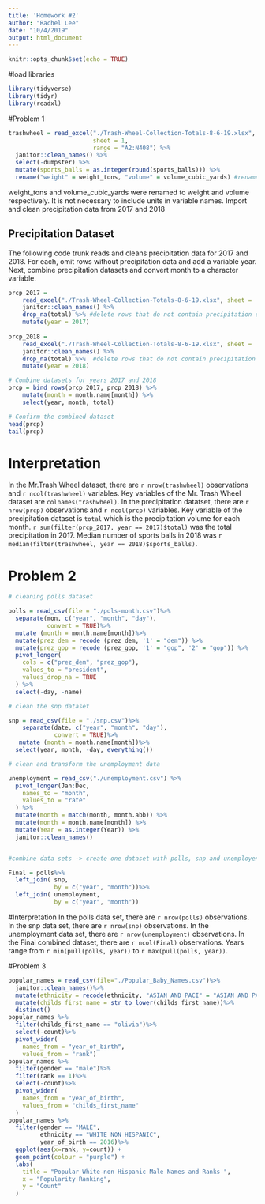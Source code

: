 ```yaml
---
title: 'Homework #2'
author: "Rachel Lee"
date: "10/4/2019"
output: html_document
---
```


```r
knitr::opts_chunk$set(echo = TRUE)
```

#load libraries
```r
library(tidyverse)
library(tidyr)
library(readxl)
```


#Problem 1

```r
trashwheel = read_excel("./Trash-Wheel-Collection-Totals-8-6-19.xlsx",
                        sheet = 1, 
                        range = "A2:N408") %>% 
  janitor::clean_names() %>%
  select(-dumpster) %>%
  mutate(sports_balls = as.integer(round(sports_balls))) %>% 
  rename("weight" = weight_tons, "volume" = volume_cubic_yards) #rename columns to cleaner variable names
```

weight_tons and volume_cubic_yards were renamed to weight and volume respectively. It is not necessary to include units in variable names. 
Import and clean precipitation data from 2017 and 2018 


## Precipitation Dataset
The following code trunk reads and cleans precipitation data for 2017 and 2018. For each, omit rows without precipitation data and add a variable year. Next, combine precipitation datasets and convert month to a character variable. 

```r
prcp_2017 = 
    read_excel("./Trash-Wheel-Collection-Totals-8-6-19.xlsx", sheet = '2017 Precipitation', range = "A2:B14") %>%
    janitor::clean_names() %>% 
    drop_na(total) %>% #delete rows that do not contain precipitation data
    mutate(year = 2017)
    
prcp_2018 = 
    read_excel("./Trash-Wheel-Collection-Totals-8-6-19.xlsx", sheet = '2018 Precipitation', range = "A2:B14") %>%
    janitor::clean_names() %>% 
    drop_na(total) %>%  #delete rows that do not contain precipitation data
    mutate(year = 2018)

# Combine datasets for years 2017 and 2018
prcp = bind_rows(prcp_2017, prcp_2018) %>% 
    mutate(month = month.name[month]) %>% 
    select(year, month, total)

# Confirm the combined dataset
head(prcp)
tail(prcp)
```
# Interpretation
In the Mr.Trash Wheel dataset, there are `r nrow(trashwheel)` observations and `r ncol(trashwheel)` variables. Key variables of the Mr. Trash Wheel dataset are  `colnames(trashwheel)`. In the precipitation datatset, there are `r nrow(prcp)` observations and `r ncol(prcp)` variables. Key variable of the precipitation dataset is `total` which is the precipitation volume for each month. `r sum(filter(prcp_2017, year == 2017)$total)` was the total precipitation in 2017. Median number of sports balls in 2018 was `r median(filter(trashwheel, year == 2018)$sports_balls)`.

# Problem 2

```r

# cleaning polls dataset

polls = read_csv(file = "./pols-month.csv")%>%
  separate(mon, c("year", "month", "day"), 
           convert = TRUE)%>%
  mutate (month = month.name[month])%>%
  mutate(prez_dem = recode (prez_dem, '1' = "dem")) %>% 
  mutate(prez_gop = recode (prez_gop, '1' = "gop", '2' = "gop")) %>% 
  pivot_longer(
    cols = c("prez_dem", "prez_gop"), 
    values_to = "president", 
    values_drop_na = TRUE
  ) %>% 
  select(-day, -name)

# clean the snp dataset

snp = read_csv(file = "./snp.csv")%>%
    separate(date, c("year", "month", "day"), 
             convert = TRUE)%>%
   mutate (month = month.name[month])%>%
  select(year, month, -day, everything())

# clean and transform the unemployment data

unemployment = read_csv("./unemployment.csv") %>%
  pivot_longer(Jan:Dec, 
    names_to = "month",
    values_to = "rate"
  ) %>% 
  mutate(month = match(month, month.abb)) %>%
  mutate(month = month.name[month]) %>%
  mutate(Year = as.integer(Year)) %>%
  janitor::clean_names()


#combine data sets -> create one dataset with polls, snp and unemployent rate

Final = polls%>%
  left_join( snp,
             by = c("year", "month"))%>%
  left_join( unemployment,
             by = c("year", "month"))
```

#Interpretation
In the polls data set, there are `r nrow(polls)` observations. In the snp data set, there are `r nrow(snp)` observations. In the unemployment data set, there are `r nrow(unemployment)` observations. In the Final combined dataset, there are `r ncol(Final)` observations. Years range from `r min(pull(polls, year))` to `r max(pull(polls, year))`. 


#Problem 3

```r
popular_names = read_csv(file="./Popular_Baby_Names.csv")%>%
  janitor::clean_names()%>%
  mutate(ethnicity = recode(ethnicity, "ASIAN AND PACI" = "ASIAN AND PACIFIC ISLANDER", "BLACK NON HISP" = "BLACK NON HISPANIC", "WHITE NON HISP" = "WHITE NON HISPANIC"))%>%
  mutate(childs_first_name = str_to_lower(childs_first_name))%>%
  distinct()
popular_names %>%
  filter(childs_first_name == "olivia")%>%
  select(-count)%>%
  pivot_wider(
    names_from = "year_of_birth",
    values_from = "rank")
popular_names %>%
  filter(gender == "male")%>%
  filter(rank == 1)%>%
  select(-count)%>%
  pivot_wider(
    names_from = "year_of_birth",
    values_from = "childs_first_name"
  )
popular_names %>%
  filter(gender == "MALE",
         ethnicity == "WHITE NON HISPANIC",
         year_of_birth == 2016)%>%
  ggplot(aes(x=rank, y=count)) + 
  geom_point(colour = "purple") +
  labs(
    title = "Popular White-non Hispanic Male Names and Ranks ",
    x = "Popularity Ranking",
    y = "Count"
  )
  
```

